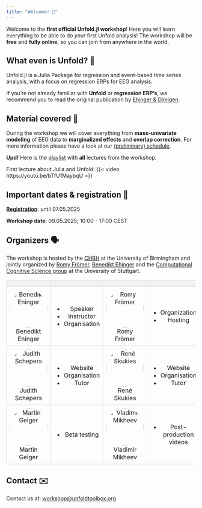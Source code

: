 ```yaml
---
title: "Welcome! 🐙"
---
```


Welcome to the **first official Unfold.jl workshop**! Here you will learn everything to be able to do _your_ first Unfold analysis!
The workshop will be **free** and **fully online**, so you can join from anywhere in the world. 

## What even is Unfold? 🤔
Unfold.jl is a Julia Package for regression and event-based time series analysis, with a focus on regression ERPs for EEG analysis.

If you're not already familiar with **Unfold** or **regression ERP's**, we recommend you to read the original publication by [Ehinger & Dimigen](https://peerj.com/articles/7838/).

## Material covered 💪
During the workshop we will cover everything from **mass-univariate modeling** of EEG data to **marginalized effects** and **overlap correction**. For more information please have a look at our [(preliminary) schedule](program.qmd).

**Upd!** Here is the [playlist](https://youtube.com/playlist?list=PLldSujfEsgwqRdDY5pgenrYlP0DkflsOs&si=mqThkeFqsnuUMQkt) with **all** lectures from the workshop.

First lecture about Julia and Unfold:
{{< video https://youtu.be/bTfU1MaybqU >}}

## Important dates & registration 📅
[__Registration__](registration.qmd): until 07.05.2025

__Workshop date__: 09.05.2025; 10:00 - 17:00 CEST

## Organizers 🗣️
The workshop is hosted by the [CHBH](https://www.birmingham.ac.uk/research/centres-institutes/human-brain-health) at the University of Birmingham and jointly organized by [Romy Frömer](https://www.birmingham.ac.uk/staff/profiles/psychology/froemer-romy), [Benedikt Ehinger](https://benediktehinger.de/blog/science/about-me/) and the [Computational Cognitive Science group](https://www.s-ccs.de/) at the University of Stuttgart.

<style>
  .round-image {
    border-radius: 50%;
    width: 100px;
    height: 100px;
    object-fit: cover;
  }
  .full-width-table {
    width: 100%;
    border-collapse: collapse;
  }
  .full-width-table th, .full-width-table td {
    border: 1px solid #ddd;
    padding: 8px;
    text-align: center;
  }
  .full-width-table th {
    background-color: #f2f2f2;
  }
</style>

<table class="full-width-table">
  <tr>
    <th></th>
    <th></th>
    <th></th>
    <th></th>
  </tr>
  <tr>
    <td style="text-align: center;">
      <img src=".\assets\Ehinger_Benedikt.jpg" alt="Benedikt Ehinger" class="round-image"><br>
      Benedikt Ehinger
    </td>
    <td>
    <ul>
      <li>Speaker</li>
      <li>Instructor</li>
      <li>Organisation</li>
    </ul>
    </td>
    <td style="text-align: center;">
      <img src=".\assets\Romy_image_small.jpg" alt="Romy Frömer" class="round-image"><br>
      Romy Frömer
    </td>
    <td>
    <ul>
      <li>Organization</li>
      <li>Hosting</li>
    </td>
    </ul>
  </tr>
  <tr>
    <td style="text-align: center;">
      <img src=".\assets\jschepers_profile_image.jpg" alt="Judith Schepers" class="round-image"><br>
      Judith Schepers
    </td>
    <td>
    <ul>
      <li>Website</li>
      <li>Organisation</li>
      <li>Tutor</li>
    </ul>
    </td>
    <td style="text-align: center;">
      <img src=".\assets\ReneSkukies_profile_image.jpg" alt="René Skukies" class="round-image"><br>
      René Skukies
    </td>
    <td>
    <ul>
      <li>Website</li>
      <li>Organisation</li>
      <li>Tutor</li>
    </td>
    </ul>
  </tr>
  <tr>
    <td style="text-align: center;">
      <img src=".\assets\Martin_profile_image.jpg" alt="Martin Geiger" class="round-image"><br>
      Martin Geiger
    </td>
    <td>
    <ul>
      <li>Beta testing</li>
    </ul>
    </td>
    <td style="text-align: center;">
      <img src=".\assets\Vlad_profile_image.jpg" alt="Vladimir Mikheev" class="round-image"><br>
      Vladimir Mikheev
    </td>
    <td>
    <ul>
      <li>Post-production videos</li>
    </ul>
    </td>
  </tr>
</table>

## Contact ✉️
Contact us at: [workshop@unfoldtoolbox.org](mailto:workshop@unfoldtoolbox.org)